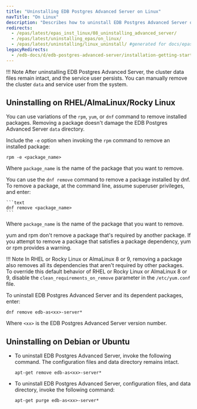 ```yaml
---
title: "Uninstalling EDB Postgres Advanced Server on Linux"
navTitle: "On Linux"
description: "Describes how to uninstall EDB Postgres Advanced Server on Linux"
redirects:
  - /epas/latest/epas_inst_linux/08_uninstalling_advanced_server/
  - /epas/latest/uninstalling_epas/on_linux/
  - /epas/latest/uninstalling/linux_uninstall/ #generated for docs/epas/reorg-role-use-case-mode
legacyRedirects:
  - /edb-docs/d/edb-postgres-advanced-server/installation-getting-started/installation-guide/9.6/EDB_Postgres_Advanced_Server_Installation_Guide.1.77.html
---
```


!!! Note
    After uninstalling EDB Postgres Advanced Server, the cluster data files remain intact, and the service user persists. You can manually remove the cluster `data` and service user from the system.

## Uninstalling on RHEL/AlmaLinux/Rocky Linux

You can use variations of the `rpm`, `yum`, or `dnf` command to remove installed packages. Removing a package doesn't damage the EDB Postgres Advanced Server `data` directory.

Include the `-e` option when invoking the `rpm` command to remove an installed package:

```text
rpm -e <package_name>
```

Where `package_name` is the name of the package that you want to remove.

You can use the `dnf remove` command to remove a package installed by dnf. To remove a package, at the command line, assume superuser privileges, and enter:

    ```text
    dnf remove <package_name>
    ```

Where `package_name` is the name of the package that you want to remove.

yum and rpm don't remove a package that's required by another package. If you attempt to remove a package that satisfies a package dependency, yum or rpm provides a warning.

!!! Note
    In RHEL or Rocky Linux or AlmaLinux 8 or 9, removing a package also removes all its dependencies that aren't required by other packages. To override this default behavior of RHEL or Rocky Linux or AlmaLinux 8 or 9, disable the `clean_requirements_on_remove` parameter in the `/etc/yum.conf` file.

To uninstall EDB Postgres Advanced Server and its dependent packages, enter:

```text
dnf remove edb-as<xx>-server*
```

Where `<xx>` is the EDB Postgres Advanced Server version number.


## Uninstalling on Debian or Ubuntu

-   To uninstall EDB Postgres Advanced Server, invoke the following command. The configuration files and data directory remains intact.

    ```text
    apt-get remove edb-as<xx>-server*
    ```

-   To uninstall EDB Postgres Advanced Server, configuration files, and data directory, invoke the following command:

    ```text
    apt-get purge edb-as<xx>-server*
    ```
